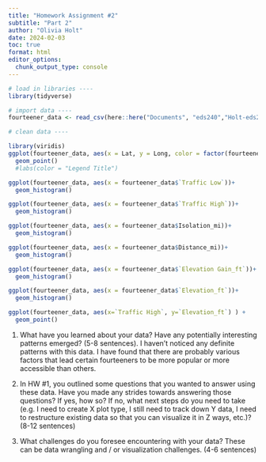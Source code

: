 ```yaml
---
title: "Homework Assignment #2"
subtitle: "Part 2"
author: "Olivia Holt"
date: 2024-02-03
toc: true
format: html
editor_options: 
  chunk_output_type: console
---
```

```r
# load in libraries ----
library(tidyverse)
```

```r
# import data ----
fourteener_data <- read_csv(here::here("Documents", "eds240","Holt-eds240-HW4", "data", "14er.csv"))
```

```r
# clean data ----

```

```r
library(viridis)
ggplot(fourteener_data, aes(x = Lat, y = Long, color = factor(fourteener_data$`Elevation Gain_ft`)))+
  geom_point()
  #labs(color = "Legend Title")


```

```r
ggplot(fourteener_data, aes(x = fourteener_data$`Traffic Low`))+
  geom_histogram()

ggplot(fourteener_data, aes(x = fourteener_data$`Traffic High`))+
  geom_histogram()

ggplot(fourteener_data, aes(x = fourteener_data$Isolation_mi))+
  geom_histogram()

ggplot(fourteener_data, aes(x = fourteener_data$Distance_mi))+
  geom_histogram()

ggplot(fourteener_data, aes(x = fourteener_data$`Elevation Gain_ft`))+
  geom_histogram()

ggplot(fourteener_data, aes(x = fourteener_data$`Elevation_ft`))+
  geom_histogram()
```

```r

ggplot(fourteener_data, aes(x=`Traffic High`, y=`Elevation_ft`) ) +
  geom_point()
```


1. What have you learned about your data? Have any potentially interesting patterns emerged? (5-8 sentences).
I haven't noticed any definite patterns with this data. I have found that there are probably various factors that lead certain fourteeners to be more popular or more accessible than others.

2. In HW #1, you outlined some questions that you wanted to answer using these data. Have you made any strides towards answering those questions? If yes, how so? If no, what next steps do you need to take (e.g. I need to create X plot type, I still need to track down Y data, I need to restructure existing data so that you can visualize it in Z ways, etc.)? (8-12 sentences)




3. What challenges do you foresee encountering with your data? These can be data wrangling and / or visualization challenges. (4-6 sentences)